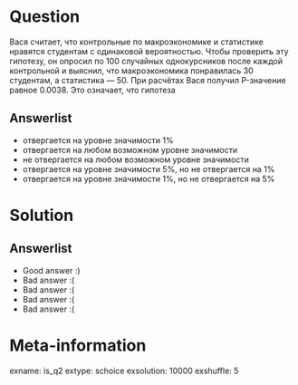 Question
========

Вася считает, что контрольные по макроэкономике и статистике нравятся студентам с одинаковой вероятностью. 
Чтобы проверить эту гипотезу, он опросил по 100 случайных однокурсников после каждой контрольной и выяснил, что макроэкономика понравилась 30 студентам, а статистика — 50. 
При расчётах Вася получил P-значение равное 0.0038. Это означает, что гипотеза


Answerlist
----------
*  отвергается на уровне значимости 1\%
*  отвергается на любом возможном уровне значимости
*  не отвергается на любом возможном уровне значимости
*  отвергается на уровне значимости 5\%, но не отвергается на 1\%
*  отвергается на уровне значимости 1\%, но не отвергается на 5\%

Solution
========

Answerlist
----------
*  Good answer :)
*  Bad answer :(
*  Bad answer :(
*  Bad answer :(
*  Bad answer :(

Meta-information
================
exname: is_q2
extype: schoice
exsolution: 10000
exshuffle: 5
